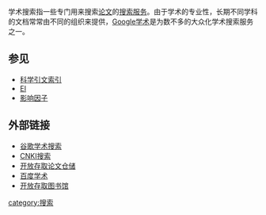 {{更新|条目所有内容|time=2021-11-04}}学术搜索指一些专门用来搜索[[论文|论文]]的[[搜索服务|搜索服务]]。由于学术的专业性，长期不同学科的文档常常由不同的组织来提供，[[Google学术|Google学术]]是为数不多的大众化学术搜索服务之一。

==参见==
*[[科学引文索引|科学引文索引]]
*[[EI|EI]]
*[[影响因子|影响因子]]

==外部链接==
*[http://scholar.google.com/intl/zh-CN/ 谷歌学术搜索]{{Wayback|url=http://scholar.google.com/intl/zh-CN/ |date=20070605034948 }}
*[http://search.cnki.net/ CNKI搜索]{{Wayback|url=http://search.cnki.net/ |date=20070619092534 }}
*[https://web.archive.org/web/20110509151206/http://www.paperopen.com/ 开放存取论文仓储]
*[http://open.baidu.com/xueshu/s?wd=%D1%A7%CA%F5%CB%D1%CB%F7&tn=xueshu&rn=10&p=mini 百度学术] {{Wayback|url=http://open.baidu.com/xueshu/s?wd=%D1%A7%CA%F5%CB%D1%CB%F7&tn=xueshu&rn=10&p=mini |date=20111011124433 }}
*[http://www.oalib.com/ 开放存取图书馆]{{Wayback|url=http://www.oalib.com/ |date=20110604035742 }}
[[category:搜索|category:搜索]]